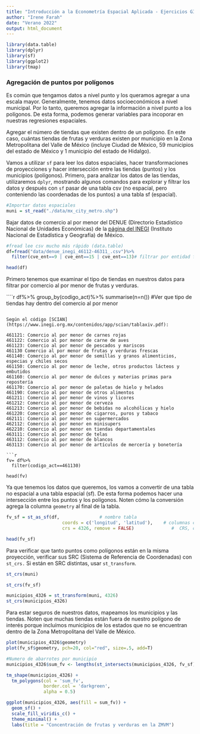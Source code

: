 ```yaml
---
title: "Introducción a la Econometría Espacial Aplicada - Ejercicios GIS"
author: "Irene Farah"
date: "Verano 2022"
output: html_document
---
```

```r
library(data.table)
library(dplyr)
library(sf)
library(ggplot2)
library(tmap)
```

### Agregación de puntos por polígonos

Es común que tengamos datos a nivel punto y los queramos agregar a una escala mayor. Generalmente, tenemos datos socioeconómicos a nivel municipal. Por lo tanto, queremos agregar la información a nivel punto a los polígonos. De esta forma, podemos generar variables para incoporar en nuestras regresiones espaciales.  

Agregar el número de tiendas que existen dentro de un polígono. En este caso, cuántas tiendas de frutas y verduras existen por municipio en la Zona Metropolitana del Valle de México (incluye Ciudad de México, 59 municipios del estado de México y 1 municipio del estado de Hidalgo).

Vamos a utilizar `sf` para leer los datos espaciales, hacer transformaciones de proyecciones y hacer intersección entre las tiendas (puntos) y los municipios (polígonos). Primero, para analizar los datos de las tiendas, utilizaremos `dplyr`, mostrando algunos comandos para explorar y filtrar los datos y después con `sf` pasar de una tabla csv (no espacial, pero conteniendo las coordenadas de los puntos) a una tabla sf (espacial).

```r
#Importar datos espaciales
muni = st_read("./data/mx_city_metro.shp")
```

Bajar datos de comercio al por menor del DENUE (Directorio Estadístico Nacional de Unidades Económicas) de la [página del INEGI](https://www.inegi.org.mx/app/descarga/default.html) (Instituto Nacional de Estadística y Geografía) de México.

```r
#fread lee csv mucho más rápido (data.table)
df=fread("data/denue_inegi_46112-46311_.csv")%>%
  filter(cve_ent==9 | cve_ent==15 | cve_ent==13)# filtrar por entidad federativa (cdmx, hidalgo, edomex)

head(df)
```


Primero tenemos que examinar el tipo de tiendas en nuestros datos para filtrar por comercio al por menor de frutas y verduras.  

````r
df%>%
  group_by(codigo_act)%>%
  summarise(n=n()) #Ver que tipo de tiendas hay dentro del comercio al por menor

```

Según el código [SCIAN](https://www.inegi.org.mx/contenidos/app/scian/tablaxiv.pdf):  

461121: Comercio al por menor de carnes rojas  
461122: Comercio al por menor de carne de aves  
461123: Comercio al por menor de pescados y mariscos  
461130 Comercio al por menor de frutas y verduras frescas  
461140: Comercio al por menor de semillas y granos alimenticios, especias y chiles secos  
461150: Comercio al por menor de leche, otros productos lácteos y embutidos  
461160: Comercio al por menor de dulces y materias primas para repostería  
461170: Comercio al por menor de paletas de hielo y helados  
461190: Comercio al por menor de otros alimentos  
461211: Comercio al por menor de vinos y licores  
461212: Comercio al por menor de cerveza  
461213: Comercio al por menor de bebidas no alcohólicas y hielo  
461220: Comercio al por menor de cigarros, puros y tabaco  
462111: Comercio al por menor en supermercados  
462112: Comercio al por menor en minisupers  
462210: Comercio al por menor en tiendas departamentales  
463111: Comercio al por menor de telas  
463112: Comercio al por menor de blancos  
463113: Comercio al por menor de artículos de mercería y bonetería

```r
fv= df%>%
  filter(codigo_act==461130)

head(fv)
```

Ya que tenemos los datos que queremos, los vamos a convertir de una tabla no espacial a una tabla espacial (sf). De esta forma podemos hacer una intersección entre los puntos y los polígonos. Noten cómo la conversión agrega la columna `geometry` al final de la tabla.

```r
fv_sf = st_as_sf(df,               # nombre tabla
                     coords = c('longitud', 'latitud'),    # columnas con long y lat
                     crs = 4326, remove = FALSE)              #  CRS, con codigo EPSG

head(fv_sf)
```
Para verificar que tanto puntos como polígonos están en la misma proyección, verificar sus SRC (Sistema de Referencia de Coordenadas) con `st_crs.` Si están en SRC distintas, usar `st_transform`.

```r
st_crs(muni)

st_crs(fv_sf)
```

```r
municipios_4326 = st_transform(muni, 4326)
st_crs(municipios_4326)
```


Para estar seguros de nuestros datos, mapeamos los municipios y las tiendas. Noten que muchas tiendas están fuera de nuestro polígono de interés porque incluímos municipios de los estados que no se encuentran dentro de la Zona Metropolitana del Valle de México.

```r
plot(municipios_4326$geometry)
plot(fv_sf$geometry, pch=20, col="red", size=.5, add=T)
```


```r
#Numero de abarrotes por municipio
municipios_4326$sum_fv <- lengths(st_intersects(municipios_4326, fv_sf))
```

```r
tm_shape(municipios_4326) + 
  tm_polygons(col = 'sum_fv',
              border.col = 'darkgreen', 
              alpha = 0.5) 

ggplot(municipios_4326, aes(fill = sum_fv)) + 
  geom_sf() + 
  scale_fill_viridis_c() +
  theme_minimal() + 
  labs(title = "Concentración de frutas y verduras en la ZMVM")

```